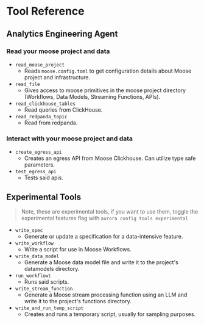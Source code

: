 # Tool Reference

## Analytics Engineering Agent

### Read your moose project and data

- `read_moose_project`
    - Reads `moose.config.toml` to get configuration details about Moose project and infrastructure.
- `read_file`
    - Gives access to moose primitives in the moose project directory (Workflows, Data Models, Streaming Functions, APIs).
- `read_clickhouse_tables`
    - Read queries from ClickHouse.
- `read_redpanda_topic`
    - Read from redpanda.

### Interact with your moose project and data

- `create_egress_api`
    - Creates an egress API from Moose Clickhouse. Can utilize type safe parameters.
- `test_egress_api`
    - Tests said apis.

## Experimental Tools

> Note, these are experimental tools, if you want to use them, toggle the experimental features flag with `aurora config tools experimental`
> 
- `write_spec`
    - Generate or update a specification for a data-intensive feature.
- `write_workflow`
    - Write a script for use in Moose Workflows.
- `write_data_model`
    - Generate a Moose data model file and write it to the project's datamodels directory.
- `run_workflowt`
    - Runs said scripts.
- `write_stream_function`
    - Generate a Moose stream processing function using an LLM and write it to the project's functions directory.
- `write_and_run_temp_script`
    - Creates and runs a temporary script, usually for sampling purposes.
